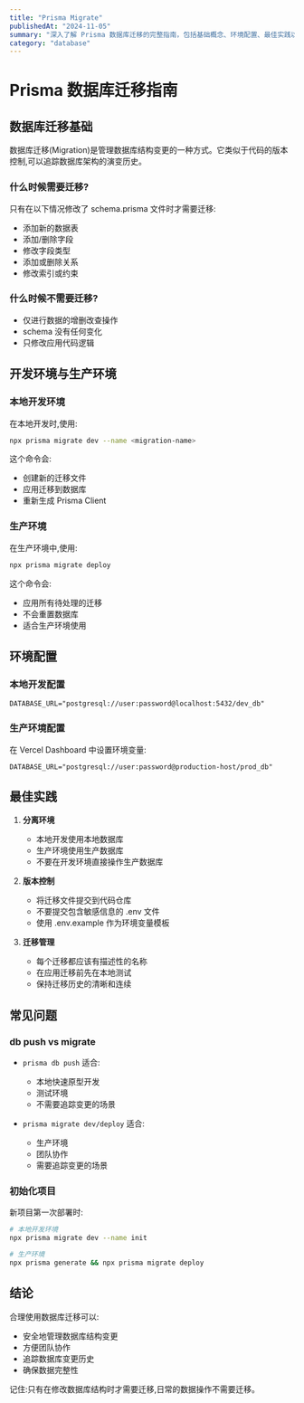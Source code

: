 ```yaml
---
title: "Prisma Migrate"
publishedAt: "2024-11-05"
summary: "深入了解 Prisma 数据库迁移的完整指南，包括基础概念、环境配置、最佳实践以及常见问题的解决方案。"
category: "database"
---
```


# Prisma 数据库迁移指南

## 数据库迁移基础

数据库迁移(Migration)是管理数据库结构变更的一种方式。它类似于代码的版本控制,可以追踪数据库架构的演变历史。

### 什么时候需要迁移?

只有在以下情况修改了 schema.prisma 文件时才需要迁移:

- 添加新的数据表
- 添加/删除字段
- 修改字段类型
- 添加或删除关系
- 修改索引或约束

### 什么时候不需要迁移?

- 仅进行数据的增删改查操作
- schema 没有任何变化
- 只修改应用代码逻辑

## 开发环境与生产环境

### 本地开发环境

在本地开发时,使用:

```bash
npx prisma migrate dev --name <migration-name>
```

这个命令会:

- 创建新的迁移文件
- 应用迁移到数据库
- 重新生成 Prisma Client

### 生产环境

在生产环境中,使用:

```bash
npx prisma migrate deploy
```

这个命令会:

- 应用所有待处理的迁移
- 不会重置数据库
- 适合生产环境使用

## 环境配置

### 本地开发配置

```env:.env.local
DATABASE_URL="postgresql://user:password@localhost:5432/dev_db"
```

### 生产环境配置

在 Vercel Dashboard 中设置环境变量:

```env
DATABASE_URL="postgresql://user:password@production-host/prod_db"
```

## 最佳实践

1. **分离环境**

   - 本地开发使用本地数据库
   - 生产环境使用生产数据库
   - 不要在开发环境直接操作生产数据库

2. **版本控制**

   - 将迁移文件提交到代码仓库
   - 不要提交包含敏感信息的 .env 文件
   - 使用 .env.example 作为环境变量模板

3. **迁移管理**
   - 每个迁移都应该有描述性的名称
   - 在应用迁移前先在本地测试
   - 保持迁移历史的清晰和连续

## 常见问题

### db push vs migrate

- `prisma db push` 适合:

  - 本地快速原型开发
  - 测试环境
  - 不需要追踪变更的场景

- `prisma migrate dev/deploy` 适合:
  - 生产环境
  - 团队协作
  - 需要追踪变更的场景

### 初始化项目

新项目第一次部署时:

```bash
# 本地开发环境
npx prisma migrate dev --name init

# 生产环境
npx prisma generate && npx prisma migrate deploy
```

## 结论

合理使用数据库迁移可以:

- 安全地管理数据库结构变更
- 方便团队协作
- 追踪数据库变更历史
- 确保数据完整性

记住:只有在修改数据库结构时才需要迁移,日常的数据操作不需要迁移。
